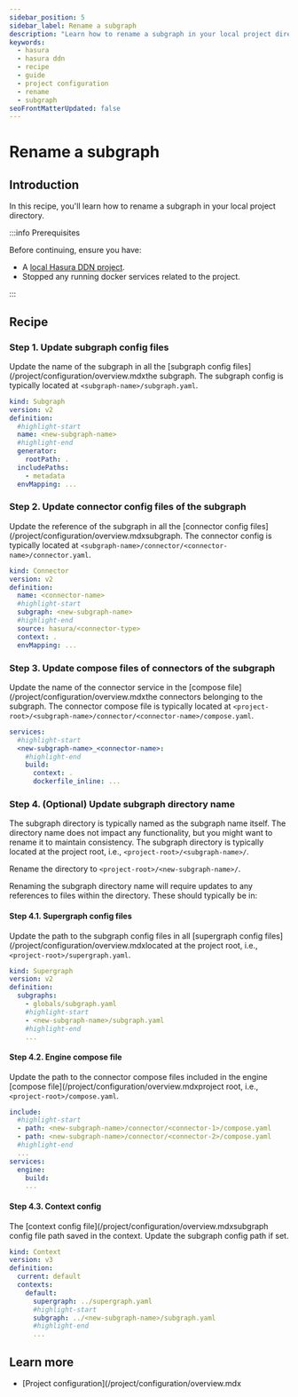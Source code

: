 ```yaml
---
sidebar_position: 5
sidebar_label: Rename a subgraph
description: "Learn how to rename a subgraph in your local project directory"
keywords:
  - hasura
  - hasura ddn
  - recipe
  - guide
  - project configuration
  - rename
  - subgraph
seoFrontMatterUpdated: false
---
```


# Rename a subgraph

## Introduction

In this recipe, you'll learn how to rename a subgraph in your local project directory.

:::info Prerequisites

Before continuing, ensure you have:

- A [local Hasura DDN project](/quickstart.mdx).
- Stopped any running docker services related to the project.

:::

## Recipe

### Step 1. Update subgraph config files

Update the name of the subgraph in all the [subgraph config files](/project/configuration/overview.mdxthe subgraph. The
subgraph config is typically located at `<subgraph-name>/subgraph.yaml`.

```yaml title="<subgraph-name>/subgraph.yaml"
kind: Subgraph
version: v2
definition:
  #highlight-start
  name: <new-subgraph-name>
  #highlight-end
  generator:
    rootPath: .
  includePaths:
    - metadata
  envMapping: ...
```

### Step 2. Update connector config files of the subgraph

Update the reference of the subgraph in all the [connector config files](/project/configuration/overview.mdxsubgraph.
The connector config is typically located at `<subgraph-name>/connector/<connector-name>/connector.yaml`.

```yaml title="<subgraph-name>/connector/<connector-name>/connector.yaml"
kind: Connector
version: v2
definition:
  name: <connector-name>
  #highlight-start
  subgraph: <new-subgraph-name>
  #highlight-end
  source: hasura/<connector-type>
  context: .
  envMapping: ...
```

### Step 3. Update compose files of connectors of the subgraph

Update the name of the connector service in the [compose file](/project/configuration/overview.mdxthe connectors
belonging to the subgraph. The connector compose file is typically located at
`<project-root>/<subgraph-name>/connector/<connector-name>/compose.yaml`.

```yaml title="<subgraph-name>/connector/<connector-name>/compose.yaml"
services:
  #highlight-start
  <new-subgraph-name>_<connector-name>:
    #highlight-end
    build:
      context: .
      dockerfile_inline: ...
```

### Step 4. (Optional) Update subgraph directory name

The subgraph directory is typically named as the subgraph name itself. The directory name does not impact any
functionality, but you might want to rename it to maintain consistency. The subgraph directory is typically located at
the project root, i.e., `<project-root>/<subgraph-name>/`.

Rename the directory to `<project-root>/<new-subgraph-name>/`.

Renaming the subgraph directory name will require updates to any references to files within the directory. These should
typically be in:

#### Step 4.1. Supergraph config files

Update the path to the subgraph config files in all [supergraph config files](/project/configuration/overview.mdxlocated
at the project root, i.e., `<project-root>/supergraph.yaml`.

```yaml title="supergraph.yaml"
kind: Supergraph
version: v2
definition:
  subgraphs:
    - globals/subgraph.yaml
    #highlight-start
    - <new-subgraph-name>/subgraph.yaml
    #highlight-end
    ...
```

#### Step 4.2. Engine compose file

Update the path to the connector compose files included in the engine [compose
file](/project/configuration/overview.mdxproject root, i.e., `<project-root>/compose.yaml`.

```yaml title="compose.yaml"
include:
  #highlight-start
  - path: <new-subgraph-name>/connector/<connector-1>/compose.yaml
  - path: <new-subgraph-name>/connector/<connector-2>/compose.yaml
  #highlight-end
  ...
services:
  engine:
    build:
    ...
```

#### Step 4.3. Context config

The [context config file](/project/configuration/overview.mdxsubgraph config file path saved in the context. Update the
subgraph config path if set.

```yaml title=".hasura/context.yaml"
kind: Context
version: v3
definition:
  current: default
  contexts:
    default:
      supergraph: ../supergraph.yaml
      #highlight-start
      subgraph: ../<new-subgraph-name>/subgraph.yaml
      #highlight-end
      ...
```

## Learn more

- [Project configuration](/project/configuration/overview.mdx

